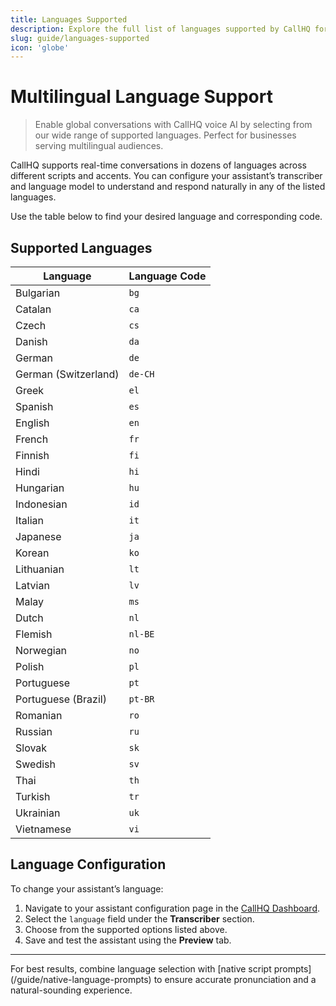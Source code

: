 ```yaml
---
title: Languages Supported
description: Explore the full list of languages supported by CallHQ for voice AI conversations, including native script support and language codes.
slug: guide/languages-supported
icon: 'globe'
---
```


# Multilingual Language Support

> Enable global conversations with CallHQ voice AI by selecting from our wide range of supported languages. Perfect for businesses serving multilingual audiences.

CallHQ supports real-time conversations in dozens of languages across different scripts and accents. You can configure your assistant’s transcriber and language model to understand and respond naturally in any of the listed languages.

Use the table below to find your desired language and corresponding code.

## Supported Languages

| Language             | Language Code |
| -------------------- | ------------- |
| Bulgarian            | `bg`          |
| Catalan              | `ca`          |
| Czech                | `cs`          |
| Danish               | `da`          |
| German               | `de`          |
| German (Switzerland) | `de-CH`       |
| Greek                | `el`          |
| Spanish              | `es`          |
| English              | `en`          |
| French               | `fr`          |
| Finnish              | `fi`          |
| Hindi                | `hi`          |
| Hungarian            | `hu`          |
| Indonesian           | `id`          |
| Italian              | `it`          |
| Japanese             | `ja`          |
| Korean               | `ko`          |
| Lithuanian           | `lt`          |
| Latvian              | `lv`          |
| Malay                | `ms`          |
| Dutch                | `nl`          |
| Flemish              | `nl-BE`       |
| Norwegian            | `no`          |
| Polish               | `pl`          |
| Portuguese           | `pt`          |
| Portuguese (Brazil)  | `pt-BR`       |
| Romanian             | `ro`          |
| Russian              | `ru`          |
| Slovak               | `sk`          |
| Swedish              | `sv`          |
| Thai                 | `th`          |
| Turkish              | `tr`          |
| Ukrainian            | `uk`          |
| Vietnamese           | `vi`          |

## Language Configuration

To change your assistant’s language:

1. Navigate to your assistant configuration page in the [CallHQ Dashboard](https://web.callhq.ai/).
2. Select the `language` field under the **Transcriber** section.
3. Choose from the supported options listed above.
4. Save and test the assistant using the **Preview** tab.

---

<Tip>
For best results, combine language selection with [native script prompts](/guide/native-language-prompts) to ensure accurate pronunciation and a natural-sounding experience.
</Tip>